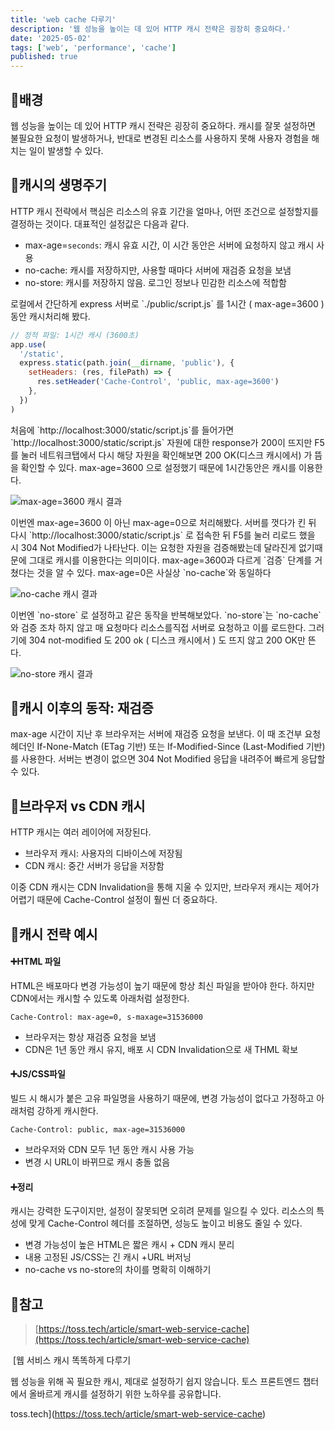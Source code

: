 ```yaml
---
title: 'web cache 다루기'
description: '웹 성능을 높이는 데 있어 HTTP 캐시 전략은 굉장히 중요하다.'
date: '2025-05-02'
tags: ['web', 'performance', 'cache']
published: true
---
```


## 📌배경

웹 성능을 높이는 데 있어 HTTP 캐시 전략은 굉장히 중요하다. 캐시를 잘못 설정하면 불필요한 요청이 발생하거나, 반대로 변경된 리소스를 사용하지 못해 사용자 경험을 해치는 일이 발생할 수 있다.

## 📌캐시의 생명주기 

HTTP 캐시 전략에서 핵심은 리소스의 유효 기간을 얼마나, 어떤 조건으로 설정할지를 결정하는 것이다. 대표적인 설정값은 다음과 같다.

- max-age=`seconds`: 캐시 유효 시간, 이 시간 동안은 서버에 요청하지 않고 캐시 사용
- no-cache: 캐시를 저장하지만, 사용할 때마다 서버에 재검증 요청을 보냄
- no-store: 캐시를 저장하지 않음. 로그인 정보나 민감한 리소스에 적합함

로컬에서 간단하게 express 서버로 \`./public/script.js\` 를 1시간 ( max-age=3600 ) 동안 캐시처리해 봤다. 

```js
// 정적 파일: 1시간 캐시 (3600초)
app.use(
  '/static',
  express.static(path.join(__dirname, 'public'), {
    setHeaders: (res, filePath) => {
      res.setHeader('Cache-Control', 'public, max-age=3600')
    },
  })
)
```

처음에 \`http://localhost:3000/static/script.js\`를 들어가면 \`http://localhost:3000/static/script.js\` 자원에 대한 response가 200이 뜨지만 F5를 눌러 네트워크탭에서 다시 해당 자원을 확인해보면 200 OK(디스크 캐시에서) 가 뜸을 확인할 수 있다. max-age=3600 으로 설정했기 때문에 1시간동안은 캐시를 이용한다.

![max-age=3600 캐시 결과](1.webp)

이번엔 max-age=3600 이 아닌 max-age=0으로 처리해봤다. 서버를 껏다가 킨 뒤 다시
\`http://localhost:3000/static/script.js\` 로 접속한 뒤 F5를 눌러 리로드 했을 시 304 Not Modified가 나타난다. 이는
요청한 자원을 검증해봤는데 달라진게 없기때문에 그대로 캐시를 이용한다는 의미이다. max-age=3600과 다르게 \`검증\` 단계를
거쳤다는 것을 알 수 있다. max-age=0은 사실상 \`no-cache\`와 동일하다 

![no-cache 캐시 결과](2.webp)

이번엔 \`no-store\` 로 설정하고 같은 동작을 반복해보았다. \`no-store\`는 \`no-cache\`와 검증 조차 하지 않고 매 요청마다 리소스를직접 서버로 요청하고 이를 로드한다. 그러기에 304 not-modified 도 200 ok ( 디스크 캐시에서 ) 도 뜨지 않고 200 OK만 뜬다.  

![no-store 캐시 결과](3.webp)

## 📌캐시 이후의 동작: 재검증

max-age 시간이 지난 후 브라우저는 서버에 재검증 요청을 보낸다. 이 때 조건부 요청 헤더인 If-None-Match (ETag 기반) 또는 If-Modified-Since (Last-Modified 기반)를 사용한다. 서버는 변경이 없으면 304 Not Modified 응답을 내려주어 빠르게 응답할 수 있다. 

## 📌브라우저 vs CDN 캐시

HTTP 캐시는 여러 레이어에 저장된다.

- 브라우저 캐시: 사용자의 디바이스에 저장됨
- CDN 캐시: 중간 서버가 응답을 저장함

이중 CDN 캐시는 CDN Invalidation을 통해 지울 수 있지만, 브라우저 캐시는 제어가 어렵기 때문에 Cache-Control 설정이 훨씬 더 중요하다.

## 📌캐시 전략 예시

#### ➕HTML 파일

HTML은 배포마다 변경 가능성이 높기 때문에 항상 최신 파일을 받아야 한다. 하지만 CDN에서는 캐시할 수 있도록 아래처럼 설정한다.

```
Cache-Control: max-age=0, s-maxage=31536000
```

- 브라우저는 항상 재검증 요청을 보냄
- CDN은 1년 동안 캐시 유지, 배포 시 CDN Invalidation으로 새 THML 확보

#### ➕JS/CSS파일

빌드 시 해시가 붙은 고유 파일명을 사용하기 때문에, 변경 가능성이 없다고 가정하고 아래처럼 강하게 캐시한다.

```
Cache-Control: public, max-age=31536000
```

- 브라우저와 CDN 모두 1년 동안 캐시 사용 가능
- 변경 시 URL이 바뀌므로 캐시 충돌 없음

#### ➕정리

캐시는 강력한 도구이지만, 설정이 잘못되면 오히려 문제를 일으킬 수 있다. 리소스의 특성에 맞게 Cache-Control 헤더를 조절하면, 성능도 높이고 비용도 줄일 수 있다. 

- 변경 가능성이 높은 HTML은 짧은 캐시 + CDN 캐시 분리
- 내용 고정된 JS/CSS는 긴 캐시 +URL 버저닝
- no-cache vs no-store의 차이를 명확히 이해하기

## 📌참고

> [https://toss.tech/article/smart-web-service-cache](https://toss.tech/article/smart-web-service-cache)

 [웹 서비스 캐시 똑똑하게 다루기

웹 성능을 위해 꼭 필요한 캐시, 제대로 설정하기 쉽지 않습니다. 토스 프론트엔드 챕터에서 올바르게 캐시를 설정하기 위한 노하우를 공유합니다.

toss.tech](https://toss.tech/article/smart-web-service-cache)
